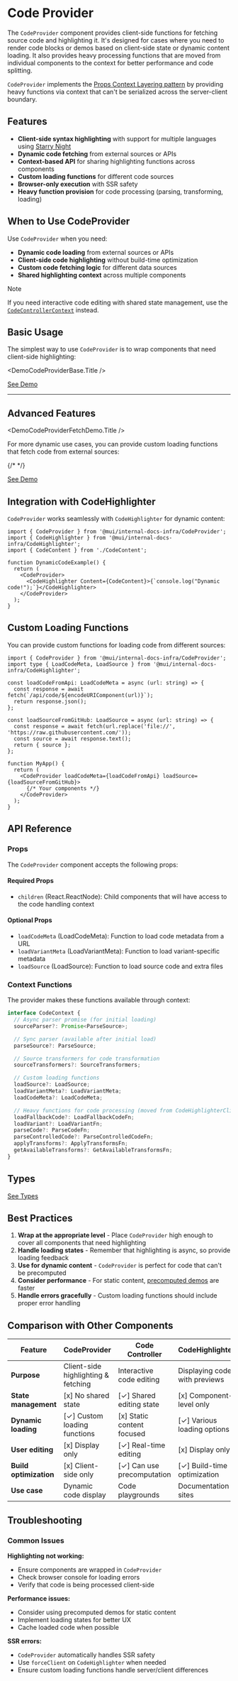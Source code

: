 # Code Provider

The `CodeProvider` component provides client-side functions for fetching source code and highlighting it. It's designed for cases where you need to render code blocks or demos based on client-side state or dynamic content loading. It also provides heavy processing functions that are moved from individual components to the context for better performance and code splitting.

`CodeProvider` implements the [Props Context Layering pattern](../../patterns/props-context-layering/page.mdx) by providing heavy functions via context that can't be serialized across the server-client boundary.

## Features

- **Client-side syntax highlighting** with support for multiple languages using [Starry Night](https://github.com/wooorm/starry-night)
- **Dynamic code fetching** from external sources or APIs
- **Context-based API** for sharing highlighting functions across components
- **Custom loading functions** for different code sources
- **Browser-only execution** with SSR safety
- **Heavy function provision** for code processing (parsing, transforming, loading)

## When to Use CodeProvider

Use `CodeProvider` when you need:

- **Dynamic code loading** from external sources or APIs
- **Client-side code highlighting** without build-time optimization
- **Custom code fetching logic** for different data sources
- **Shared highlighting context** across multiple components

> [!NOTE]
> If you need interactive code editing with shared state management, use the [`CodeControllerContext`](../code-controller-context/page.mdx) instead.

## Basic Usage

The simplest way to use `CodeProvider` is to wrap components that need client-side highlighting:


<DemoCodeProviderBase.Title />

<DemoCodeProviderBase />

[See Demo](./demos/base/)

---

## Advanced Features


<DemoCodeProviderFetchDemo.Title />

For more dynamic use cases, you can provide custom loading functions that fetch code from external sources:

{/* <DemoCodeProviderFetchDemo /> */}

[See Demo](./demos/fetch-demo/)

## Integration with CodeHighlighter

`CodeProvider` works seamlessly with `CodeHighlighter` for dynamic content:

```tsx
import { CodeProvider } from '@mui/internal-docs-infra/CodeProvider';
import { CodeHighlighter } from '@mui/internal-docs-infra/CodeHighlighter';
import { CodeContent } from './CodeContent';

function DynamicCodeExample() {
  return (
    <CodeProvider>
      <CodeHighlighter Content={CodeContent}>{`console.log("Dynamic code!");`}</CodeHighlighter>
    </CodeProvider>
  );
}
```

## Custom Loading Functions

You can provide custom functions for loading code from different sources:

```tsx
import { CodeProvider } from '@mui/internal-docs-infra/CodeProvider';
import type { LoadCodeMeta, LoadSource } from '@mui/internal-docs-infra/CodeHighlighter';

const loadCodeFromApi: LoadCodeMeta = async (url: string) => {
  const response = await fetch(`/api/code/${encodeURIComponent(url)}`);
  return response.json();
};

const loadSourceFromGitHub: LoadSource = async (url: string) => {
  const response = await fetch(url.replace('file://', 'https://raw.githubusercontent.com/'));
  const source = await response.text();
  return { source };
};

function MyApp() {
  return (
    <CodeProvider loadCodeMeta={loadCodeFromApi} loadSource={loadSourceFromGitHub}>
      {/* Your components */}
    </CodeProvider>
  );
}
```

## API Reference

### Props

The `CodeProvider` component accepts the following props:

#### Required Props

- `children` (React.ReactNode): Child components that will have access to the code handling context

#### Optional Props

- `loadCodeMeta` (LoadCodeMeta): Function to load code metadata from a URL
- `loadVariantMeta` (LoadVariantMeta): Function to load variant-specific metadata
- `loadSource` (LoadSource): Function to load source code and extra files

### Context Functions

The provider makes these functions available through context:

```typescript
interface CodeContext {
  // Async parser promise (for initial loading)
  sourceParser?: Promise<ParseSource>;

  // Sync parser (available after initial load)
  parseSource?: ParseSource;

  // Source transformers for code transformation
  sourceTransformers?: SourceTransformers;

  // Custom loading functions
  loadSource?: LoadSource;
  loadVariantMeta?: LoadVariantMeta;
  loadCodeMeta?: LoadCodeMeta;

  // Heavy functions for code processing (moved from CodeHighlighterClient)
  loadFallbackCode?: LoadFallbackCodeFn;
  loadVariant?: LoadVariantFn;
  parseCode?: ParseCodeFn;
  parseControlledCode?: ParseControlledCodeFn;
  applyTransforms?: ApplyTransformsFn;
  getAvailableTransforms?: GetAvailableTransformsFn;
}
```

## Types


<TypesCodeProvider />

[See Types](./types.md)

## Best Practices

1. **Wrap at the appropriate level** - Place `CodeProvider` high enough to cover all components that need highlighting
2. **Handle loading states** - Remember that highlighting is async, so provide loading feedback
3. **Use for dynamic content** - `CodeProvider` is perfect for code that can't be precomputed
4. **Consider performance** - For static content, [precomputed demos](../code-highlighter/page.mdx#demo-factory-pattern) are faster
5. **Handle errors gracefully** - Custom loading functions should include proper error handling

## Comparison with Other Components

| Feature                | CodeProvider                        | Code Controller            | CodeHighlighter               |
| ---------------------- | ----------------------------------- | -------------------------- | ----------------------------- |
| **Purpose**            | Client-side highlighting & fetching | Interactive code editing   | Displaying code with previews |
| **State management**   | [x] No shared state                 | [✓] Shared editing state   | [x] Component-level only      |
| **Dynamic loading**    | [✓] Custom loading functions        | [x] Static content focused | [✓] Various loading options   |
| **User editing**       | [x] Display only                    | [✓] Real-time editing      | [x] Display only              |
| **Build optimization** | [x] Client-side only                | [✓] Can use precomputation | [✓] Build-time optimization   |
| **Use case**           | Dynamic code display                | Code playgrounds           | Documentation sites           |

## Troubleshooting

### Common Issues

**Highlighting not working:**

- Ensure components are wrapped in `CodeProvider`
- Check browser console for loading errors
- Verify that code is being processed client-side

**Performance issues:**

- Consider using precomputed demos for static content
- Implement loading states for better UX
- Cache loaded code when possible

**SSR errors:**

- `CodeProvider` automatically handles SSR safety
- Use `forceClient` on `CodeHighlighter` when needed
- Ensure custom loading functions handle server/client differences
